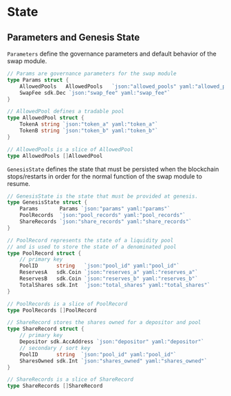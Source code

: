 

# State

## Parameters and Genesis State

`Parameters` define the governance parameters and default behavior of the swap module.

```go
// Params are governance parameters for the swap module
type Params struct {
	AllowedPools   AllowedPools   `json:"allowed_pools" yaml:"allowed_pools"`
	SwapFee sdk.Dec `json:"swap_fee" yaml:"swap_fee"`
}

// AllowedPool defines a tradable pool
type AllowedPool struct {
	TokenA string `json:"token_a" yaml:"token_a"`
	TokenB string `json:"token_b" yaml:"token_b"`
}

// AllowedPools is a slice of AllowedPool
type AllowedPools []AllowedPool
```

`GenesisState` defines the state that must be persisted when the blockchain stops/restarts in order for the normal function of the swap module to resume.

```go
// GenesisState is the state that must be provided at genesis.
type GenesisState struct {
	Params       Params `json:"params" yaml:"params"`
	PoolRecords  `json:"pool_records" yaml:"pool_records"`
	ShareRecords `json:"share_records" yaml:"share_records"`
}

// PoolRecord represents the state of a liquidity pool
// and is used to store the state of a denominated pool
type PoolRecord struct {
	// primary key
	PoolID      string   `json:"pool_id" yaml:"pool_id"`
	ReservesA   sdk.Coin `json:"reserves_a" yaml:"reserves_a"`
	ReservesB   sdk.Coin `json:"reserves_b" yaml:"reserves_b"`
	TotalShares sdk.Int  `json:"total_shares" yaml:"total_shares"`
}

// PoolRecords is a slice of PoolRecord
type PoolRecords []PoolRecord

// ShareRecord stores the shares owned for a depositor and pool
type ShareRecord struct {
	// primary key
	Depositor sdk.AccAddress `json:"depositor" yaml:"depositor"`
	// secondary / sort key
	PoolID      string  `json:"pool_id" yaml:"pool_id"`
	SharesOwned sdk.Int `json:"shares_owned" yaml:"shares_owned"`
}

// ShareRecords is a slice of ShareRecord
type ShareRecords []ShareRecord
```


